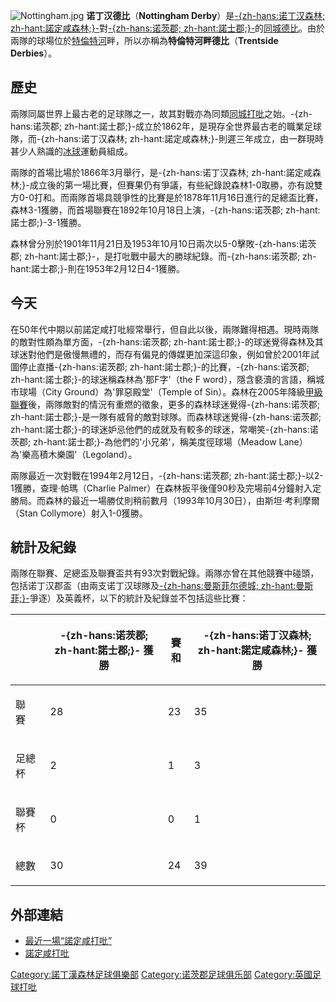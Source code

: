 {{noteTA
|G1=Football
|G2=FAcup
|G3=zh-hans:德比;zh-hk:打吡;zh-tw:德比;
}}
[[File:Nottingham.jpg|thumb]]
'''诺丁汉德比'''（'''Nottingham Derby'''）是[[诺丁汉森林足球俱乐部|-{zh-hans:诺丁汉森林; zh-hant:諾定咸森林;}-]]對[[諾士郡足球會|-{zh-hans:诺茨郡; zh-hant:諾士郡;}-]]的[[同城德比|同城德比]]。由於兩隊的球場位於[[特倫特河|特倫特河]]畔，所以亦稱為'''特倫特河畔德比'''（'''Trentside Derbies'''）。

==歷史==
兩隊同屬世界上最古老的足球隊之一，故其對戰亦為同類[[同城打吡|同城打吡]]之始。-{zh-hans:诺茨郡; zh-hant:諾士郡;}-成立於1862年，是現存全世界最古老的職業足球隊，而-{zh-hans:诺丁汉森林; zh-hant:諾定咸森林;}-則遲三年成立，由一群現時甚少人熟識的[[班迪球|冰球]]運動員組成。

兩隊的首場比場於1866年3月舉行，是-{zh-hans:诺丁汉森林; zh-hant:諾定咸森林;}-成立後的第一場比賽，但賽果仍有爭議，有些紀錄說森林1-0取勝，亦有說雙方0-0打和。而兩隊首場具競爭性的比賽是於1878年11月16日進行的足總盃比賽，森林3-1獲勝，而首場聯賽在1892年10月18日上演，-{zh-hans:诺茨郡; zh-hant:諾士郡;}-3-1獲勝。

森林曾分別於1901年11月21日及1953年10月10日兩次以5-0擊敗-{zh-hans:诺茨郡; zh-hant:諾士郡;}-，是打吡戰中最大的勝球紀錄。而-{zh-hans:诺茨郡; zh-hant:諾士郡;}-則在1953年2月12日4-1獲勝。

==今天==
在50年代中期以前諾定咸打吡經常舉行，但自此以後，兩隊難得相遇。現時兩隊的敵對性頗為單方面，-{zh-hans:诺茨郡; zh-hant:諾士郡;}-的球迷覺得森林及其球迷對他們是傲慢無禮的，而存有偏見的傳媒更加深這印象，例如{{tsl|en|BBC Radio Nottingham|诺丁汉英國廣播電台}}曾於2001年試圖停止直播-{zh-hans:诺茨郡; zh-hant:諾士郡;}-的比賽，-{zh-hans:诺茨郡; zh-hant:諾士郡;}-的球迷稱森林為'那F字'（the F word），隱含褻瀆的言語，稱城市球場（City Ground）為'罪惡殿堂'（Temple of Sin）。森林在2005年降級[[英格蘭足球甲級聯賽|甲級聯賽]]後，兩隊敵對的情況有重燃的徵象，更多的森林球迷覺得-{zh-hans:诺茨郡; zh-hant:諾士郡;}-是一隊有威脅的敵對球隊。而森林球迷覺得-{zh-hans:诺茨郡; zh-hant:諾士郡;}-的球迷妒忌他們的成就及有較多的球迷，常嘲笑-{zh-hans:诺茨郡; zh-hant:諾士郡;}-為他們的'小兄弟'，稱美度徑球場（Meadow Lane）為'樂高積木樂園'（Legoland）。

兩隊最近一次對戰在1994年2月12日，-{zh-hans:诺茨郡; zh-hant:諾士郡;}-以2-1獲勝，查理·帕瑪（Charlie Palmer）在森林扳平後僅90秒及完場前4分鐘射入定勝局。而森林的最近一場勝仗則稍前數月（1993年10月30日），由斯坦·考利摩爾（Stan Collymore）射入1-0獲勝。

==統計及紀錄==
兩隊在聯賽、足總盃及聯賽盃共有93次對戰紀錄。兩隊亦曾在其他競賽中碰頭，包括诺丁汉郡盃（由兩支诺丁汉球隊及[[曼斯菲尔德城足球俱乐部|-{zh-hans:曼斯菲尔德城; zh-hant:曼斯菲;}-]]爭逐）及英義杯，以下的統計及紀錄並不包括這些比賽：

{| class="wikitable" style="text-align: center;"
! 
!  -{zh-hans:诺茨郡; zh-hant:諾士郡;}- 獲勝
! 賽和
!  -{zh-hans:诺丁汉森林; zh-hant:諾定咸森林;}- 獲勝
|-
| 聯　賽
| 28 || 23 || 35
|-
| 足總杯
| 2 || 1 || 3
|-
| 聯賽杯
| 0 || 0 || 1
|-
! 總數
! 30 !! 24 !! 39
|}

==外部連結==
*[https://web.archive.org/web/20060906154515/http://homepage.ntlworld.com/carousel/maggies07.html 最近一場“諾定咸打吡”]
*[https://web.archive.org/web/20071001162707/http://www.soccerbase.com/head2.sd?team1id=1871&team2id=1845 諾定咸打吡]

[[Category:諾丁漢森林足球俱樂部|Category:諾丁漢森林足球俱樂部]]
[[Category:诺茨郡足球俱乐部|Category:诺茨郡足球俱乐部]]
[[Category:英國足球打吡|Category:英國足球打吡]]